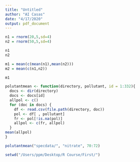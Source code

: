 ```yaml
---
title: "Untitled"
author: "AI Casas"
date: "4/17/2020"
output: pdf_document
---
```




```r
n1 = rnorm(20,5,sd=4)
n2 = rnorm(50,5,sd=4)
```

```r
n1
n2

m1 = mean(c(mean(n1),mean(n2)))
m2 = mean(c(n1,n2))

```

```r
m1
```

```r
polutantmean <- function(directory, pollutant, id = 1:332){
  docs <- dir(directory)
  docs <- docs[id]
  allpol <- c()
  for (doc in docs) {
    df <- read.csv(file.path(directory, doc))
    pol <- df[ , pollutant]
    fr <- pol[!is.na(pol)]
    allpol <- c(fr, allpol)
  }
mean(allpol)
}

polutantmean("specdata/", "nitrate", 70:72)
```

```r
setwd("/Users/ppm/Desktop/R Course/First/")
```


